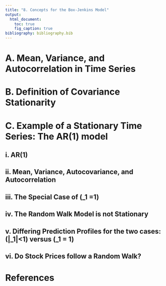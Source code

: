 ---
title: "8. Concepts for the Box-Jenkins Model"  
output: 
  html_document:
    toc: true
    fig_caption: true
bibliography: bibliography.bib      
---

# A. Mean, Variance, and Autocorrelation in Time Series

# B. Definition of Covariance Stationarity

# C. Example of a Stationary Time Series: The AR(1) model

## i. AR(1)

## ii. Mean, Variance, Autocovariance, and Autocorrelation

## iii. The Special Case of \(\phi_1 =1\)

## iv. The Random Walk Model is not Stationary

## v. Differing Prediction Profiles for the two cases: \(|\phi_1|<1\) versus \(\phi_1 = 1\)

## vi. Do Stock Prices follow a Random Walk?

# References